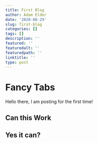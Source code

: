 ```yaml
---
title: First Blog
author: Adam Elder
date: '2020-08-29'
slug: first-blog
categories: []
tags: []
description: ''
featured: ''
featuredalt: '' 
featuredpath: ''
linktitle: ''
type: post
---
```


# Fancy Tabs

Hello there, I am posting for the first time!

## Can this Work

## Yes it can?
